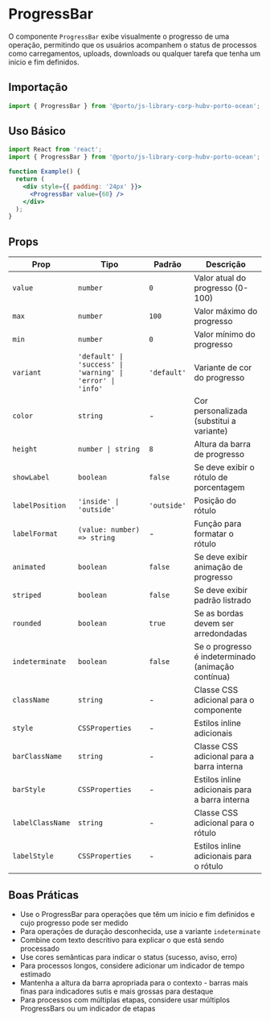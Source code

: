 

<Meta title="Components/ProgressBar" />

# ProgressBar

O componente `ProgressBar` exibe visualmente o progresso de uma operação, permitindo que os usuários acompanhem o status de processos como carregamentos, uploads, downloads ou qualquer tarefa que tenha um início e fim definidos.



## Importação

```jsx
import { ProgressBar } from '@porto/js-library-corp-hubv-porto-ocean';
```

## Uso Básico

```jsx
import React from 'react';
import { ProgressBar } from '@porto/js-library-corp-hubv-porto-ocean';

function Example() {
  return (
    <div style={{ padding: '24px' }}>
      <ProgressBar value={60} />
    </div>
  );
}
```

## Props

| Prop | Tipo | Padrão | Descrição |
|------|------|--------|-----------|
| `value` | `number` | `0` | Valor atual do progresso (0-100) |
| `max` | `number` | `100` | Valor máximo do progresso |
| `min` | `number` | `0` | Valor mínimo do progresso |
| `variant` | `'default' \| 'success' \| 'warning' \| 'error' \| 'info'` | `'default'` | Variante de cor do progresso |
| `color` | `string` | - | Cor personalizada (substitui a variante) |
| `height` | `number \| string` | `8` | Altura da barra de progresso |
| `showLabel` | `boolean` | `false` | Se deve exibir o rótulo de porcentagem |
| `labelPosition` | `'inside' \| 'outside'` | `'outside'` | Posição do rótulo |
| `labelFormat` | `(value: number) => string` | - | Função para formatar o rótulo |
| `animated` | `boolean` | `false` | Se deve exibir animação de progresso |
| `striped` | `boolean` | `false` | Se deve exibir padrão listrado |
| `rounded` | `boolean` | `true` | Se as bordas devem ser arredondadas |
| `indeterminate` | `boolean` | `false` | Se o progresso é indeterminado (animação contínua) |
| `className` | `string` | - | Classe CSS adicional para o componente |
| `style` | `CSSProperties` | - | Estilos inline adicionais |
| `barClassName` | `string` | - | Classe CSS adicional para a barra interna |
| `barStyle` | `CSSProperties` | - | Estilos inline adicionais para a barra interna |
| `labelClassName` | `string` | - | Classe CSS adicional para o rótulo |
| `labelStyle` | `CSSProperties` | - | Estilos inline adicionais para o rótulo |



## Boas Práticas

- Use o ProgressBar para operações que têm um início e fim definidos e cujo progresso pode ser medido
- Para operações de duração desconhecida, use a variante `indeterminate`
- Combine com texto descritivo para explicar o que está sendo processado
- Use cores semânticas para indicar o status (sucesso, aviso, erro)
- Para processos longos, considere adicionar um indicador de tempo estimado
- Mantenha a altura da barra apropriada para o contexto - barras mais finas para indicadores sutis e mais grossas para destaque
- Para processos com múltiplas etapas, considere usar múltiplos ProgressBars ou um indicador de etapas
